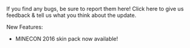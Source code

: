 If you find any bugs, be sure to report them here! Click here to give us feedback & tell us what you think about the update.

New Features:

-   MINECON 2016 skin pack now available!